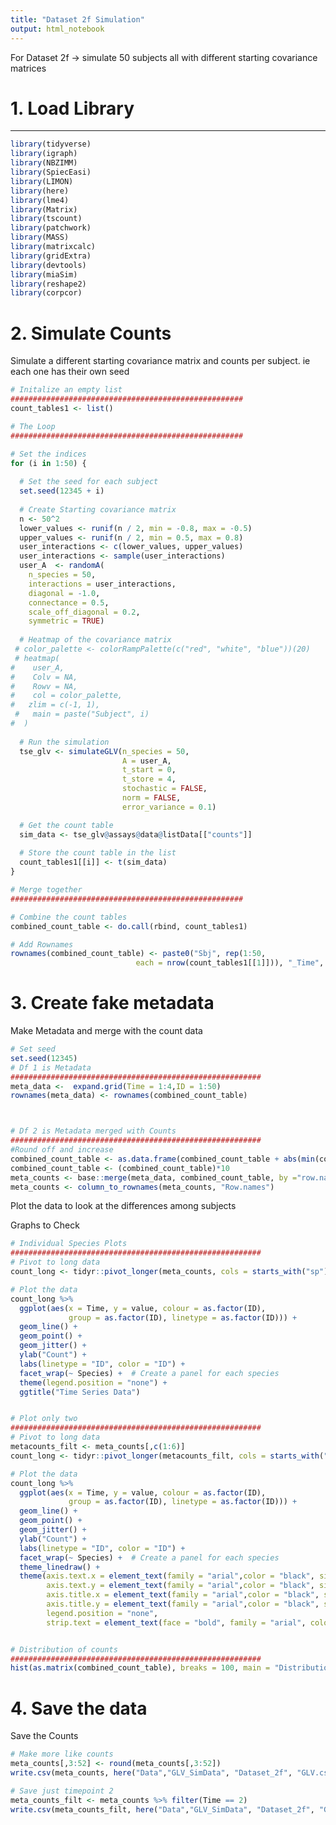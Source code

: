```yaml
---
title: "Dataset 2f Simulation"
output: html_notebook
---
```


For Dataset 2f -> simulate 50 subjects all with different starting covariance matrices

# 1. Load Library
***
```r
library(tidyverse)
library(igraph)
library(NBZIMM)
library(SpiecEasi)
library(LIMON)
library(here)
library(lme4)
library(Matrix)
library(tscount)
library(patchwork)
library(MASS)
library(matrixcalc)
library(gridExtra)
library(devtools)
library(miaSim)
library(reshape2)
library(corpcor)
```



# 2. Simulate Counts

Simulate a different starting covariance matrix and counts per subject. ie each one has their own seed
```r
# Initalize an empty list
####################################################
count_tables1 <- list()

# The Loop
####################################################

# Set the indices
for (i in 1:50) {
  
  # Set the seed for each subject
  set.seed(12345 + i)  
  
  # Create Starting covariance matrix
  n <- 50^2  
  lower_values <- runif(n / 2, min = -0.8, max = -0.5)  
  upper_values <- runif(n / 2, min = 0.5, max = 0.8)
  user_interactions <- c(lower_values, upper_values)
  user_interactions <- sample(user_interactions)
  user_A  <- randomA(
    n_species = 50,
    interactions = user_interactions,
    diagonal = -1.0,
    connectance = 0.5,
    scale_off_diagonal = 0.2,
    symmetric = TRUE)
  
  # Heatmap of the covariance matrix
 # color_palette <- colorRampPalette(c("red", "white", "blue"))(20)
 # heatmap(
#    user_A,
#    Colv = NA,
#    Rowv = NA,
#    col = color_palette,
#   zlim = c(-1, 1), 
 #   main = paste("Subject", i)
#  )
  
  # Run the simulation
  tse_glv <- simulateGLV(n_species = 50,
                         A = user_A,
                         t_start = 0, 
                         t_store = 4,
                         stochastic = FALSE,
                         norm = FALSE,
                         error_variance = 0.1)

  # Get the count table
  sim_data <- tse_glv@assays@data@listData[["counts"]]
  
  # Store the count table in the list
  count_tables1[[i]] <- t(sim_data)
}

# Merge together
####################################################

# Combine the count tables
combined_count_table <- do.call(rbind, count_tables1)

# Add Rownames
rownames(combined_count_table) <- paste0("Sbj", rep(1:50, 
                            each = nrow(count_tables1[[1]])), "_Time", 1:4)
```




# 3. Create fake metadata  


Make Metadata and merge with the count data
```r
# Set seed
set.seed(12345)
# Df 1 is Metadata
########################################################
meta_data <-  expand.grid(Time = 1:4,ID = 1:50)
rownames(meta_data) <- rownames(combined_count_table)



# Df 2 is Metadata merged with Counts
########################################################
#Round off and increase
combined_count_table <- as.data.frame(combined_count_table + abs(min(combined_count_table)))
combined_count_table <- (combined_count_table)*10
meta_counts <- base::merge(meta_data, combined_count_table, by ="row.names", all = TRUE)
meta_counts <- column_to_rownames(meta_counts, "Row.names")
```


Plot the data to look at the differences among subjects

Graphs to Check
```r
# Individual Species Plots
########################################################
# Pivot to long data
count_long <- tidyr::pivot_longer(meta_counts, cols = starts_with("sp"), names_to = "Species")

# Plot the data
count_long %>%
  ggplot(aes(x = Time, y = value, colour = as.factor(ID),
             group = as.factor(ID), linetype = as.factor(ID))) +
  geom_line() + 
  geom_point() +
  geom_jitter() +
  ylab("Count") +
  labs(linetype = "ID", color = "ID") +
  facet_wrap(~ Species) +  # Create a panel for each species
  theme(legend.position = "none") +
  ggtitle("Time Series Data")


# Plot only two
########################################################
# Pivot to long data
metacounts_filt <- meta_counts[,c(1:6)]
count_long <- tidyr::pivot_longer(metacounts_filt, cols = starts_with("sp"), names_to = "Species")

# Plot the data
count_long %>%
  ggplot(aes(x = Time, y = value, colour = as.factor(ID),
             group = as.factor(ID), linetype = as.factor(ID))) +
  geom_line() + 
  geom_point() +
  geom_jitter() +
  ylab("Count") +
  labs(linetype = "ID", color = "ID") +
  facet_wrap(~ Species) +  # Create a panel for each species
  theme_linedraw() +
  theme(axis.text.x = element_text(family = "arial",color = "black", size = 14),
        axis.text.y = element_text(family = "arial",color = "black", size = 14),
        axis.title.x = element_text(family = "arial",color = "black", size = 14),
        axis.title.y = element_text(family = "arial",color = "black", size = 14),
        legend.position = "none",
        strip.text = element_text(face = "bold", family = "arial", color = "white", size = 15))


# Distribution of counts
########################################################
hist(as.matrix(combined_count_table), breaks = 100, main = "Distribution of GLV Data", xlab = "Counts")
```


# 4. Save the data

Save the Counts
```r
# Make more like counts
meta_counts[,3:52] <- round(meta_counts[,3:52])
write.csv(meta_counts, here("Data","GLV_SimData", "Dataset_2f", "GLV.csv"))

# Save just timepoint 2
meta_counts_filt <- meta_counts %>% filter(Time == 2)
write.csv(meta_counts_filt, here("Data","GLV_SimData", "Dataset_2f", "GLV_T2.csv"))
```




